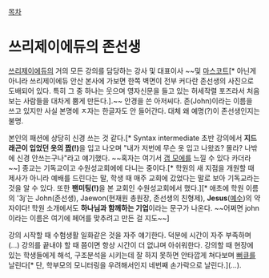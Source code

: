 [[목차]]

= 쓰리제이에듀의 존선생 =
[[쓰리제이에듀]]의 거의 모든 강의를 담당하는 강사 및 대표이사 ~~및 [[마스코트]][* 아닌게 아니라 쓰리제이에듀 안산 본사에 가보면 한쪽 벽면이 전부 커다란 존선생의 사진으로 도배되어 있다. 특히 그 중 하나는 웃으며 영자신문을 들고 있는 허세작렬 포즈라서 처음 보는 사람들을 대차게 뿜게 만든다.].~~ 안경을 쓴 아저씨다. 존(John)이라는 이름을 쓰고 있지만 사실 본명에 ㅈ자는 한글자도 안 들어간다. 대체 왜 예명(?)이 존선생인지는 불명.

본인의 패션에 상당히 신경 쓰는 것 같다.[* Syntax intermediate 초반 강의에서 '''지드래곤이 입었던 옷의 [[짝퉁|짭]](!)'''을 입고 나오며 "내가 저번에 무슨 옷 입고 나왔죠? 몰라? 나밖에 신경 안쓰는구나"라고 얘기했다. ~~혹자는 여기서 [[갭 모에]]를 느낄 수 있다 카더라~~] 종교는 기독교이고 수원성교회에에 다니는 중이다.[* 학원의 새 지점을 개원할 때 제사가 아니라 예배를 드린다는 말, 학생 때 매주 교회에 갔었다는 말로 보아 기독교라는 것을 알 수 있다. 또한 '''팬미팅(!)'''을 본 교회인 수원성교회에서 했다.][* 애초에 학원 이름의 '3j'는 John(존선생), Jaewon(현재원 총원장, 존선생의 친형제), '''Jesus'''([[예수]])의 약자이다! 학원 소개에서도 '''하나님과 함께하는 기업'''이라는 문구가 나온다. ~~어쩌면 john이라는 이름은 여기에 페어를 맞추려고 만든 걸 지도~~] 

강의 시작할 때 수험생활 일화같은 것을 자주 얘기한다. 덕분에 시간이 자주 부족하며(…) 강의를 끝내야 할 때 쯤이면 항상 시간이 더 없냐며 아쉬워한다. 강의할 때 현장에 있는 학생들에게 해석, 구조분석을 시키는데 잘 하지 못하면 안타깝게 쳐다보며 [[fuck|뻐큐]]를 날린다[* 단, 학부모의 모니터링을 우려해서인지 네번째 손가락으로 날린다.](…).
